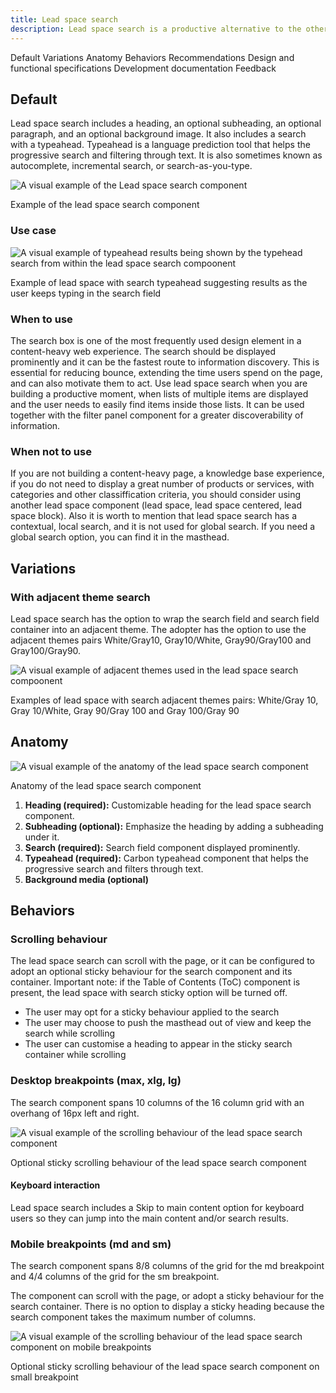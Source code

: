 ```yaml
---
title: Lead space search
description: Lead space search is a productive alternative to the other lead space options, enabling a faster route to information discovery by including a search option. 
---
```




<ComponentDescription name="Lead space search" type="layout" />


<AnchorLinks>
<AnchorLink>Default</AnchorLink>
<AnchorLink>Variations</AnchorLink>
<AnchorLink>Anatomy</AnchorLink>
<AnchorLink>Behaviors</AnchorLink>
<AnchorLink>Recommendations</AnchorLink>
<AnchorLink>Design and functional specifications</AnchorLink>
<AnchorLink>Development documentation</AnchorLink>
<AnchorLink>Feedback</AnchorLink>
</AnchorLinks>


## Default

Lead space search includes a heading, an optional subheading, an optional paragraph, and an optional background image. It also includes a search with a typeahead. Typeahead is a language prediction tool that helps the progressive search and filtering through text. It is also sometimes known as autocomplete, incremental search, or search-as-you-type.

![A visual example of the Lead space search component](../../images/component/lead-space-search/lead-space-search-default.jpg)

<Caption>Example of the lead space search component</Caption>


### Use case

![A visual example of typeahead results being shown by the typehead search from within the lead space search compoonent](../../images/component/lead-space-search/lead-space-search-usecase.jpg)

<Caption>Example of lead space with search typeahead suggesting results as the user keeps typing in the search field</Caption>


### When to use
The search box is one of the most frequently used design element in a content-heavy web experience. The search should be displayed prominently and it can be the fastest route to information discovery. This is essential for reducing bounce, extending the time users spend on the page, and can also motivate them to act. Use lead space search when you are building a productive moment, when lists of multiple items are displayed and the user needs to easily find items inside those lists. It can be used together with the filter panel component for a greater discoverability of information.


### When not to use
If you are not building a content-heavy page, a knowledge base experience, if you do not need to display a great number of products or services, with categories and other classiffication criteria, you should consider using another lead space component (lead space, lead space centered, lead space block). Also it is worth to mention that lead space search has a contextual, local search, and it is not used for global search. If you need a global search option, you can find it in the masthead.

## Variations
### With adjacent theme search

Lead space search has the option to wrap the search field and search field container into an adjacent theme. The adopter has the option to use the adjacent themes pairs White/Gray10, Gray10/White, Gray90/Gray100 and Gray100/Gray90.

![A visual example of adjacent themes used in the lead space search compoonent](../../images/component/lead-space-search/lead-space-search-variant-adjacent-themes.jpg)

<Caption>Examples of lead space with search adjacent themes pairs: White/Gray 10, Gray 10/White, Gray 90/Gray 100 and Gray 100/Gray 90</Caption>


## Anatomy

![A visual example of the anatomy of the lead space search component](../../images/component/lead-space-search/lead-space-search-anatomy.jpg)

<Caption>Anatomy of the lead space search component</Caption>

  
1. **Heading (required):** Customizable heading for the lead space search component.
2. **Subheading (optional):** Emphasize the heading by adding a subheading under it.
3. **Search (required):** Search field component displayed prominently.
4. **Typeahead (required):** Carbon typeahead component that helps the progressive search and filters through text.
5. **Background media (optional)**


## Behaviors

### Scrolling behaviour
The lead space search can scroll with the page, or it can be configured to adopt an optional sticky behaviour for the search component and its container. 
Important note: if the Table of Contents (ToC) component is present, the lead space with search sticky option will be turned off.

* The user may opt for a sticky behaviour applied to the search
* The user may choose to push the masthead out of view and keep the search while scrolling
* The user can customise a heading to appear in the sticky search container while scrolling 


### Desktop breakpoints (max, xlg, lg)

The search component spans 10 columns of the 16 column grid with an overhang of 16px left and right. 

![A visual example of the scrolling behaviour of the lead space search component](../../images/component/lead-space-search/lead-space-search-scroll-desktop.jpg)

<Caption>Optional sticky scrolling behaviour of the lead space search component</Caption>

#### Keyboard interaction
Lead space search includes a Skip to main content option for keyboard users so they can jump into the main content and/or search results.


### Mobile breakpoints (md and sm)

The search component spans 8/8 columns of the grid for the md breakpoint and 4/4 columns of the grid for the sm breakpoint. 

The component can scroll with the page, or adopt a sticky behaviour for the search container. There is no option to display a sticky heading because the search component takes the maximum number of columns.

![A visual example of the scrolling behaviour of the lead space search component on mobile breakpoints](../../images/component/lead-space-search/lead-space-search-scroll-mobile.jpg)

<Caption>Optional sticky scrolling behaviour of the lead space search component on small breakpoint</Caption>


<ComponentFooter name="Lead space search" type="layout" />
